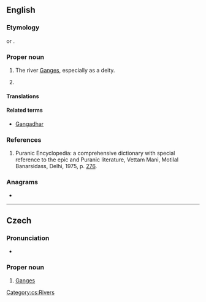 {{also|ganga|gāngà|gänga|gånga}}
==English==
{{wikipedia|Ganga in Hinduism}}

===Etymology===
{{root|en|ine-pro|*gʷem-}}
{{root|en|sa|गम्}}
{{translit|en|hi|गंगा}} or {{translit|en|sa|गङ्गा|tr=gáṅgā|notext=1}}.

===Proper noun===
{{en-proper noun}} {{term-label|en|mostly in|_|India}}

# {{c|en|Hindu deities|Rivers}} The river [[Ganges]], especially as a deity.
# {{given name|en|female|from=Sanskrit}}

====Translations====
{{trans-see|Ganges}}

====Related terms====
* [[Gangadhar]]

===References===
# Puranic Encyclopedia: a comprehensive dictionary with special reference to the epic and Puranic literature, Vettam Mani, Motilal Banarsidass, Delhi, 1975, p. [https://archive.org/stream/puranicencyclopa00maniuoft#page/276/mode/2up 276].

===Anagrams===
* {{anagrams|en|a=aaggn|A-gang|Gaang}}

----

==Czech==

===Pronunciation===
* {{cs-IPA}}

===Proper noun===
{{cs-proper noun|g=f}}

# [[Ganges]]

[[Category:cs:Rivers]]